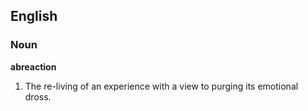 ==English==
===Noun===
'''abreaction'''
# The re-living of an experience with a view to purging its emotional dross.